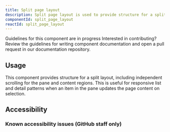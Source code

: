 ```yaml
---
title: Split page layout
description: Split page layout is used to provide structure for a split layout.
componentId: split_page_layout
reactId: split_page_layout
---
```



<Note variant="warning">
  <Text sx={{display: 'block', fontWeight: 'bold', mb: 2}}>Guidelines for this component are in progress</Text>
  <Text>Interested in contributing? Review the guidelines for <Link as={GatsbyLink} to="/guides/contribute/documentation#documenting-components">writing component documentation</Link> and open a pull request in our <Link as={GatsbyLink} to="https://github.com/primer/design">documentation repository.</Link></Text>
</Note>

## Usage
This component provides structure for a split layout, including independent scrolling for the pane and content regions. This is useful for responsive list and detail patterns when an item in the pane updates the page content on selection.

## Accessibility

### Known accessibility issues (GitHub staff only)

 <AccessibilityLink label="SplitPageLayout"/>